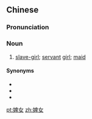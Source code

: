 ==Chinese==
{{zh-forms}}

===Pronunciation===
{{zh-pron
|m=bìnǚ
|c=pei5 neoi5
|h=pfs=pî-ńg
|cat=n
}}

===Noun===
{{zh-noun}}

# [[slave-girl]]; [[servant]] [[girl]]; [[maid]]

====Synonyms====
* {{zh-l|使女}}
* {{zh-l|丫鬟}}
* {{zh-l|丫頭}}

[[pt:婢女]]
[[zh:婢女]]